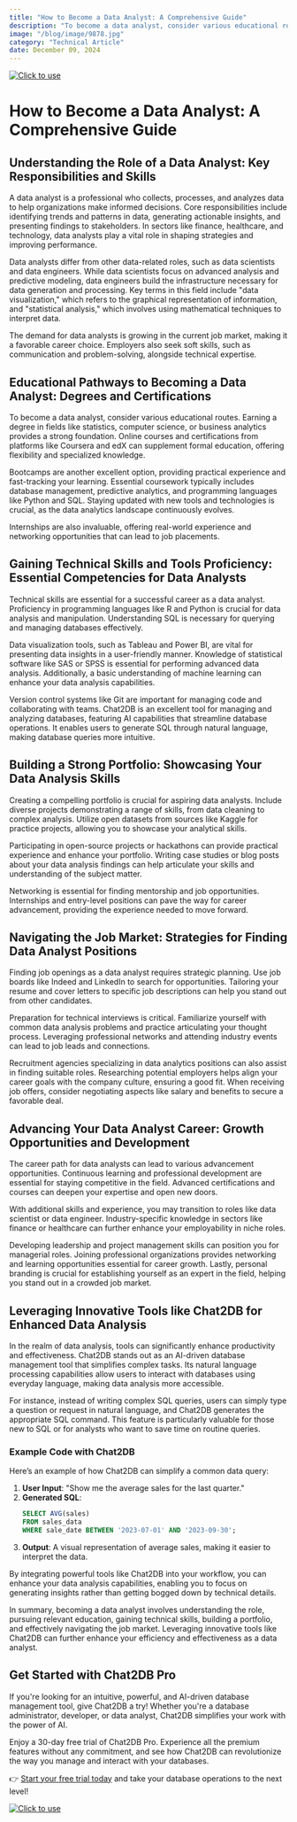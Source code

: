 ```yaml
---
title: "How to Become a Data Analyst: A Comprehensive Guide"
description: "To become a data analyst, consider various educational routes. Earning a degree in fields like statistics, computer science, or business analytics provides a strong foundation."
image: "/blog/image/9878.jpg"
category: "Technical Article"
date: December 09, 2024
---
```

[![Click to use](/image/blog/bg/chat2db1.png)](https://app.chat2db.ai/)
# How to Become a Data Analyst: A Comprehensive Guide


<Authors date="December 09, 2024">
  <Author name="Rowan Hill" link="https://chat2db.ai" />
</Authors>

## Understanding the Role of a Data Analyst: Key Responsibilities and Skills

A data analyst is a professional who collects, processes, and analyzes data to help organizations make informed decisions. Core responsibilities include identifying trends and patterns in data, generating actionable insights, and presenting findings to stakeholders. In sectors like finance, healthcare, and technology, data analysts play a vital role in shaping strategies and improving performance.

Data analysts differ from other data-related roles, such as data scientists and data engineers. While data scientists focus on advanced analysis and predictive modeling, data engineers build the infrastructure necessary for data generation and processing. Key terms in this field include "data visualization," which refers to the graphical representation of information, and "statistical analysis," which involves using mathematical techniques to interpret data.

The demand for data analysts is growing in the current job market, making it a favorable career choice. Employers also seek soft skills, such as communication and problem-solving, alongside technical expertise.

## Educational Pathways to Becoming a Data Analyst: Degrees and Certifications

To become a data analyst, consider various educational routes. Earning a degree in fields like statistics, computer science, or business analytics provides a strong foundation. Online courses and certifications from platforms like Coursera and edX can supplement formal education, offering flexibility and specialized knowledge.

Bootcamps are another excellent option, providing practical experience and fast-tracking your learning. Essential coursework typically includes database management, predictive analytics, and programming languages like Python and SQL. Staying updated with new tools and technologies is crucial, as the data analytics landscape continuously evolves.

Internships are also invaluable, offering real-world experience and networking opportunities that can lead to job placements.

## Gaining Technical Skills and Tools Proficiency: Essential Competencies for Data Analysts

Technical skills are essential for a successful career as a data analyst. Proficiency in programming languages like R and Python is crucial for data analysis and manipulation. Understanding SQL is necessary for querying and managing databases effectively.

Data visualization tools, such as Tableau and Power BI, are vital for presenting data insights in a user-friendly manner. Knowledge of statistical software like SAS or SPSS is essential for performing advanced data analysis. Additionally, a basic understanding of machine learning can enhance your data analysis capabilities.

Version control systems like Git are important for managing code and collaborating with teams. Chat2DB is an excellent tool for managing and analyzing databases, featuring AI capabilities that streamline database operations. It enables users to generate SQL through natural language, making database queries more intuitive.

## Building a Strong Portfolio: Showcasing Your Data Analysis Skills

Creating a compelling portfolio is crucial for aspiring data analysts. Include diverse projects demonstrating a range of skills, from data cleaning to complex analysis. Utilize open datasets from sources like Kaggle for practice projects, allowing you to showcase your analytical skills.

Participating in open-source projects or hackathons can provide practical experience and enhance your portfolio. Writing case studies or blog posts about your data analysis findings can help articulate your skills and understanding of the subject matter.

Networking is essential for finding mentorship and job opportunities. Internships and entry-level positions can pave the way for career advancement, providing the experience needed to move forward.

## Navigating the Job Market: Strategies for Finding Data Analyst Positions

Finding job openings as a data analyst requires strategic planning. Use job boards like Indeed and LinkedIn to search for opportunities. Tailoring your resume and cover letters to specific job descriptions can help you stand out from other candidates.

Preparation for technical interviews is critical. Familiarize yourself with common data analysis problems and practice articulating your thought process. Leveraging professional networks and attending industry events can lead to job leads and connections.

Recruitment agencies specializing in data analytics positions can also assist in finding suitable roles. Researching potential employers helps align your career goals with the company culture, ensuring a good fit. When receiving job offers, consider negotiating aspects like salary and benefits to secure a favorable deal.

## Advancing Your Data Analyst Career: Growth Opportunities and Development

The career path for data analysts can lead to various advancement opportunities. Continuous learning and professional development are essential for staying competitive in the field. Advanced certifications and courses can deepen your expertise and open new doors.

With additional skills and experience, you may transition to roles like data scientist or data engineer. Industry-specific knowledge in sectors like finance or healthcare can further enhance your employability in niche roles.

Developing leadership and project management skills can position you for managerial roles. Joining professional organizations provides networking and learning opportunities essential for career growth. Lastly, personal branding is crucial for establishing yourself as an expert in the field, helping you stand out in a crowded job market.

## Leveraging Innovative Tools like Chat2DB for Enhanced Data Analysis

In the realm of data analysis, tools can significantly enhance productivity and effectiveness. Chat2DB stands out as an AI-driven database management tool that simplifies complex tasks. Its natural language processing capabilities allow users to interact with databases using everyday language, making data analysis more accessible.

For instance, instead of writing complex SQL queries, users can simply type a question or request in natural language, and Chat2DB generates the appropriate SQL command. This feature is particularly valuable for those new to SQL or for analysts who want to save time on routine queries.

### Example Code with Chat2DB

Here’s an example of how Chat2DB can simplify a common data query:

1. **User Input**: "Show me the average sales for the last quarter."
2. **Generated SQL**:
   ```sql
   SELECT AVG(sales) 
   FROM sales_data 
   WHERE sale_date BETWEEN '2023-07-01' AND '2023-09-30';
   ```
3. **Output**: A visual representation of average sales, making it easier to interpret the data.

By integrating powerful tools like Chat2DB into your workflow, you can enhance your data analysis capabilities, enabling you to focus on generating insights rather than getting bogged down by technical details.

In summary, becoming a data analyst involves understanding the role, pursuing relevant education, gaining technical skills, building a portfolio, and effectively navigating the job market. Leveraging innovative tools like Chat2DB can further enhance your efficiency and effectiveness as a data analyst.

## Get Started with Chat2DB Pro

If you're looking for an intuitive, powerful, and AI-driven database management tool, give Chat2DB a try! Whether you're a database administrator, developer, or data analyst, Chat2DB simplifies your work with the power of AI.

Enjoy a 30-day free trial of Chat2DB Pro. Experience all the premium features without any commitment, and see how Chat2DB can revolutionize the way you manage and interact with your databases.

👉 [Start your free trial today](https://app.chat2db.ai/) and take your database operations to the next level!

[![Click to use](/image/blog/bg/chat2db.jpg)](https://app.chat2db.ai/)